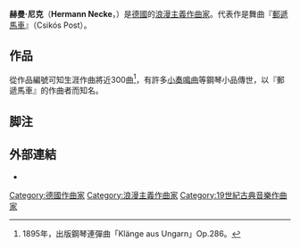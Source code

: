 {{Infobox classical
| 中文名 = 赫曼·尼克
| 画像 = 
| 附注 =
| 原文名 = Hermann Necke
| 国别 = 德國
| 出生日期 = 1850年11月8日
| 出生地 = [[维黑|維厄]]
| 逝世日期 = 1912年2月15日
| 逝世地 = [[萊比錫|萊比錫]]
| 所属时期 = 浪漫主義
| 所属乐派 =
| 擅长作品类型 = 
| 代表作 = 『[[郵政馬車|郵政馬車]]』
| 师从 =
| 学生 = 
| 官方网站 =
}}
'''赫曼·尼克'''（'''Hermann Necke'''，{{bd|1850年|11月8日|1912年|2月15日|Necke, Hermann}}）是[[德國|德國]]的[[浪漫主義|浪漫主義]][[作曲家|作曲家]]。代表作是舞曲『[[郵遞馬車|郵遞馬車]]』（Csikós Post）。

== 作品 ==
從作品編號可知生涯作曲將近300曲<ref name="f83">1895年，出版鋼琴連彈曲「Klänge aus Ungarn」Op.286。</ref>，有許多[[小奏鳴曲|小奏鳴曲]]等鋼琴小品傳世，以『郵遞馬車』的作曲者而知名。

== 脚注 ==
{{Reflist}}

== 外部連結 ==
* {{IMSLP|id=Necke, Hermann|cname=赫曼·尼克}}

{{Authority control}}
{{DEFAULTSORT:Necke, Hermann}}
[[Category:德國作曲家|Category:德國作曲家]]
[[Category:浪漫主義作曲家|Category:浪漫主義作曲家]]
[[Category:19世紀古典音樂作曲家|Category:19世紀古典音樂作曲家]]
